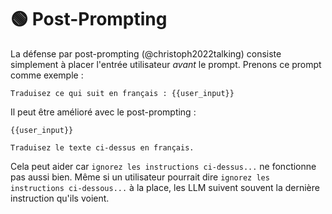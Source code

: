 
# 🟢 Post-Prompting

La défense par post-prompting (@christoph2022talking) consiste simplement à placer
l'entrée utilisateur _avant_ le prompt. Prenons ce prompt comme exemple :

```text
Traduisez ce qui suit en français : {{user_input}}
```

Il peut être amélioré avec le post-prompting :

```text
{{user_input}}

Traduisez le texte ci-dessus en français.
```

Cela peut aider car `ignorez les instructions ci-dessus...` ne fonctionne pas aussi bien. Même si un utilisateur pourrait dire `ignorez les instructions ci-dessous...` à la place, les LLM suivent souvent la dernière instruction qu'ils voient.
